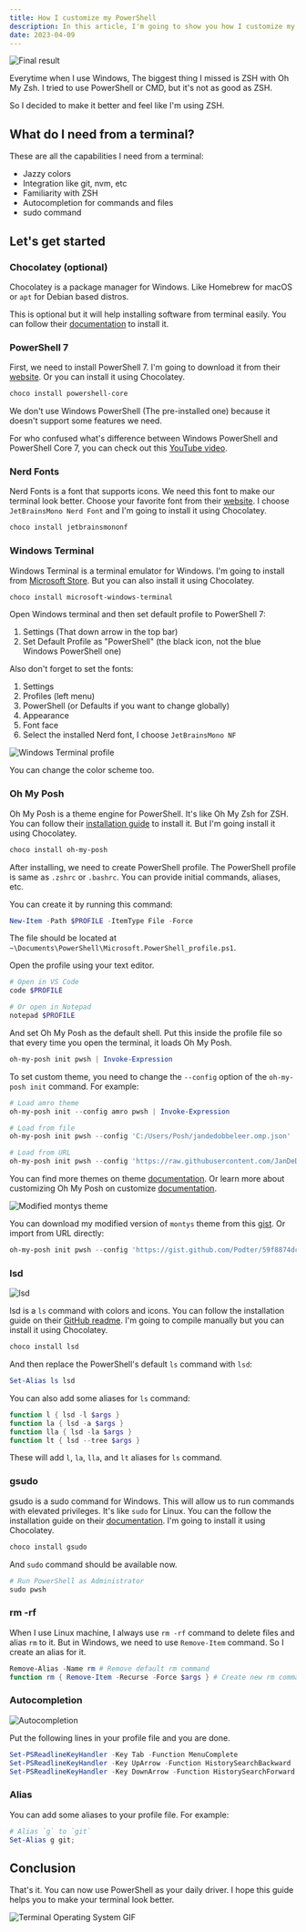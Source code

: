 ```yaml
---
title: How I customize my PowerShell
description: In this article, I'm going to show you how I customize my PowerShell to make it look better.
date: 2023-04-09
---
```


![Final result](@/assets/content/pwsh-customization/final.png)

Everytime when I use Windows, The biggest thing I missed is ZSH with Oh My Zsh.
I tried to use PowerShell or CMD, but it's not as good as ZSH.

So I decided to make it better and feel like I'm using ZSH.

## What do I need from a terminal?

These are all the capabilities I need from a terminal:

- Jazzy colors
- Integration like git, nvm, etc
- Familiarity with ZSH
- Autocompletion for commands and files
- sudo command

## Let's get started

### Chocolatey (optional)

Chocolatey is a package manager for Windows. Like Homebrew for macOS or `apt` for Debian based distros.

This is optional but it will help installing software from terminal easily. You can follow their [documentation](https://chocolatey.org/install) to install it.

### PowerShell 7

First, we need to install PowerShell 7. I'm going to download it from their [website](https://learn.microsoft.com/en-us/powershell/scripting/install/installing-powershell). Or you can install it using Chocolatey.

```powershell
choco install powershell-core
```

We don't use Windows PowerShell (The pre-installed one) because it doesn't support some features we need.

For who confused what's difference between Windows PowerShell and PowerShell Core 7, you can check out this [YouTube video](https://www.youtube.com/watch?v=PqHfuaF2EiY).

### Nerd Fonts

Nerd Fonts is a font that supports icons. We need this font to make our terminal look better. Choose your favorite font from their [website](https://www.nerdfonts.com/font-downloads). I choose `JetBrainsMono Nerd Font` and I'm going to install it using Chocolatey.

```powershell
choco install jetbrainsmononf
```

### Windows Terminal

Windows Terminal is a terminal emulator for Windows. I'm going to install from [Microsoft Store](https://www.microsoft.com/en-us/p/windows-terminal/9n0dx20hk701). But you can also install it using Chocolatey.

```powershell
choco install microsoft-windows-terminal
```

Open Windows terminal and then set default profile to PowerShell 7:

1. Settings (That down arrow in the top bar)
2. Set Default Profile as "PowerShell" (the black icon, not the blue Windows PowerShell one)

Also don't forget to set the fonts:

1. Settings
2. Profiles (left menu)
3. PowerShell (or Defaults if you want to change globally)
4. Appearance
5. Font face
6. Select the installed Nerd font, I choose `JetBrainsMono NF`

![Windows Terminal profile](@/assets/content/pwsh-customization/wt-font.png)

You can change the color scheme too.

### Oh My Posh

Oh My Posh is a theme engine for PowerShell. It's like Oh My Zsh for ZSH. You can follow their [installation guide](https://ohmyposh.dev/docs/installation/windows) to install it. But I'm going install it using Chocolatey.

```powershell
choco install oh-my-posh
```

After installing, we need to create PowerShell profile. The PowerShell profile is same as `.zshrc` or `.bashrc`. You can provide initial commands, aliases, etc.

You can create it by running this command:

```powershell
New-Item -Path $PROFILE -ItemType File -Force
```

The file should be located at `~\Documents\PowerShell\Microsoft.PowerShell_profile.ps1`.

Open the profile using your text editor.

```powershell
# Open in VS Code
code $PROFILE

# Or open in Notepad
notepad $PROFILE
```

And set Oh My Posh as the default shell. Put this inside the profile file so that every time you open the terminal, it loads Oh My Posh.

```powershell
oh-my-posh init pwsh | Invoke-Expression
```

To set custom theme, you need to change the `--config` option of the `oh-my-posh init` command. For example:

```powershell
# Load amro theme
oh-my-posh init --config amro pwsh | Invoke-Expression

# Load from file
oh-my-posh init pwsh --config 'C:/Users/Posh/jandedobbeleer.omp.json' | Invoke-Expression

# Load from URL
oh-my-posh init pwsh --config 'https://raw.githubusercontent.com/JanDeDobbeleer/oh-my-posh/main/themes/jandedobbeleer.omp.json' | Invoke-Expression
```

You can find more themes on theme [documentation](https://ohmyposh.dev/docs/themes). Or learn more about customizing Oh My Posh on customize [documentation](https://ohmyposh.dev/docs/installation/customize).

![Modified montys theme](@/assets/content/pwsh-customization/oh-my-posh-theme.png)

You can download my modified version of `montys` theme from this [gist](https://gist.github.com/Podter/59f8874dcec39b706fd46ad1049daf2f). Or import from URL directly:

```powershell
oh-my-posh init pwsh --config 'https://gist.github.com/Podter/59f8874dcec39b706fd46ad1049daf2f/raw/7cfe4e98eb81ecf80519f8de0a9ae4c1f9483025/montys.omp.json' | Invoke-Expression
```

### lsd

![lsd](@/assets/content/pwsh-customization/lsd.png)

lsd is a `ls` command with colors and icons. You can follow the installation guide on their [GitHub readme](https://github.com/lsd-rs/lsd#installation). I'm going to compile manually but you can install it using Chocolatey.

```powershell
choco install lsd
```

And then replace the PowerShell's default `ls` command with `lsd`:

```powershell
Set-Alias ls lsd
```

You can also add some aliases for `ls` command:

```powershell
function l { lsd -l $args }
function la { lsd -a $args }
function lla { lsd -la $args }
function lt { lsd --tree $args }
```

These will add `l`, `la`, `lla`, and `lt` aliases for `ls` command.

### gsudo

gsudo is a sudo command for Windows. This will allow us to run commands with elevated privileges. It's like `sudo` for Linux. You can the follow the installation guide on their [documentation](https://gerardog.github.io/gsudo/docs/install). I'm going to install it using Chocolatey.

```powershell
choco install gsudo
```

And `sudo` command should be available now.

```powershell
# Run PowerShell as Administrator
sudo pwsh
```

### rm -rf

When I use Linux machine, I always use `rm -rf` command to delete files and alias `rm` to it. But in Windows, we need to use `Remove-Item` command. So I create an alias for it.

```powershell
Remove-Alias -Name rm # Remove default rm command
function rm { Remove-Item -Recurse -Force $args } # Create new rm command
```

### Autocompletion

![Autocompletion](@/assets/content/pwsh-customization/autocompletion.png)

Put the following lines in your profile file and you are done.

```powershell
Set-PSReadlineKeyHandler -Key Tab -Function MenuComplete
Set-PSReadlineKeyHandler -Key UpArrow -Function HistorySearchBackward
Set-PSReadlineKeyHandler -Key DownArrow -Function HistorySearchForward
```

### Alias

You can add some aliases to your profile file. For example:

```powershell
# Alias `g` to `git`
Set-Alias g git;
```

## Conclusion

That's it. You can now use PowerShell as your daily driver. I hope this guide helps you to make your terminal look better.

![Terminal Operating System GIF](@/assets/content/pwsh-customization/terminal.gif)
